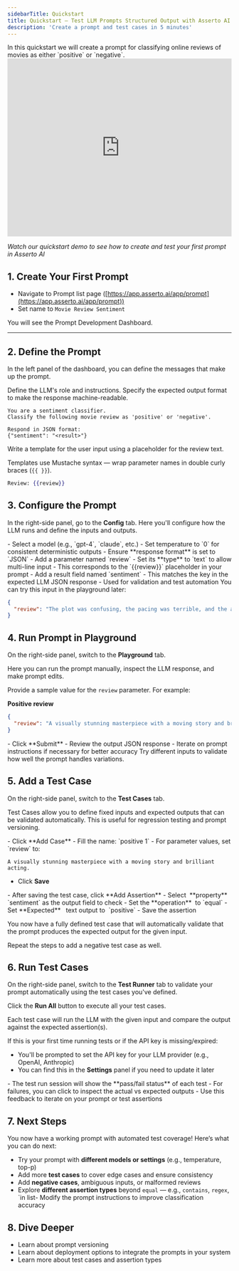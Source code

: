 ```yaml
---
sidebarTitle: Quickstart
title: Quickstart – Test LLM Prompts Structured Output with Asserto AI
description: 'Create a prompt and test cases in 5 minutes'
---
```


<Note>
In this quickstart we will create a prompt for classifying online reviews of movies as either `positive` or `negative`.
</Note>


<iframe 
  width="100%" 
  height="400" 
  src="https://www.youtube.com/embed/_zn_GbCclss" 
  title="Asserto AI Quickstart Demo" 
  frameborder="0" 
  allow="accelerometer; autoplay; clipboard-write; encrypted-media; gyroscope; picture-in-picture" 
  allowfullscreen
></iframe>

  *Watch our quickstart demo to see how to create and test your first prompt in Asserto AI*



## 1. Create Your First Prompt

- Navigate to Prompt list page ([https://app.asserto.ai/app/prompt](https://app.asserto.ai/app/prompt))
- Set name to `Movie Review Sentiment`

You will see the Prompt Development Dashboard.

---

## 2. Define the Prompt

In the left panel of the dashboard, you can define the messages that make up the prompt.

<Steps>
<Step title="`system` message">
Define the LLM's role and instructions. Specify the expected output format to make the response machine-readable.

```plaintext
You are a sentiment classifier.
Classify the following movie review as 'positive' or 'negative'.

Respond in JSON format:
{"sentiment": "<result>"}
```
</Step>

<Step title="`user` message">

Write a template for the user input using a placeholder for the review text.

Templates use Mustache syntax — wrap parameter names in double curly braces (`{{ }}`).

```mustache
Review: {{review}}
```
</Step>
</Steps>


## 3. Configure the Prompt

In the right-side panel, go to the **Config** tab. Here you'll configure how the LLM runs and define the inputs and outputs.

<Steps>
<Step title="Model Configuration">
- Select a model (e.g., `gpt-4`, `claude`, etc.)
- Set temperature to `0` for consistent deterministic outputs
- Ensure **response format** is set to `JSON`
</Step>

<Step title="Define Prompt Parameters">
- Add a parameter named `review`
- Set its **type** to `text` to allow multi-line input
- This corresponds to the `{{review}}` placeholder in your prompt
</Step>

<Step title="Define the Output Schema">
- Add a result field named `sentiment`
- This matches the key in the expected LLM JSON response
- Used for validation and test automation
</Step>

<Step title="Try a Negative Input">
You can try this input in the playground later:

```json
{
  "review": "The plot was confusing, the pacing was terrible, and the acting was wooden."
}
```
</Step>
</Steps>


## 4. Run Prompt in Playground

On the right-side panel, switch to the **Playground** tab.

Here you can run the prompt manually, inspect the LLM response, and make prompt edits.

<Steps>
<Step title="Add Sample Input">

Provide a sample value for the `review` parameter. For example:

**Positive review**

```json
{
  "review": "A visually stunning masterpiece with a moving story and brilliant acting."
}
```
</Step>

<Step title="Run and Inspect">
- Click **Submit**
- Review the output JSON response
- Iterate on prompt instructions if necessary for better accuracy
</Step>

<Step title="Repeat with Another Input">
Try different inputs to validate how well the prompt handles variations.
</Step>
</Steps>


## 5. Add a Test Case

On the right-side panel, switch to the **Test Cases** tab.

Test Cases allow you to define fixed inputs and expected outputs that can be validated automatically. This is useful for regression testing and prompt versioning.

<Steps>
<Step title="Add Test Case">
- Click **Add Case**
- Fill the name: `positive 1`
- For parameter values, set `review` to:

```text
A visually stunning masterpiece with a moving story and brilliant acting.
```

- Click **Save**
</Step>

<Step title="Add Assertion">
- After saving the test case, click **Add Assertion**
- Select  **property**   `sentiment` as the output field to check
- Set the **operation**  to `equal`
- Set **Expected**   text output to  `positive`
- Save the assertion

You now have a fully defined test case that will automatically validate that the prompt produces the expected output for the given input.

Repeat the steps to add a negative test case as well.
</Step>
</Steps>


## 6. Run Test Cases

On the right-side panel, switch to the **Test Runner** tab to validate your prompt automatically using the test cases you've defined.

<Steps>
<Step title="Run All Tests">

Click the **Run All** button to execute all your test cases.

Each test case will run the LLM with the given input and compare the output against the expected assertion(s).
</Step>

<Step title="Set API Key (if required)">
If this is your first time running tests or if the API key is missing/expired:

- You'll be prompted to set the API key for your LLM provider (e.g., OpenAI, Anthropic)
- You can find this in the **Settings** panel if you need to update it later
</Step>

<Step title="Review Results">
- The test run session will show the **pass/fail status** of each test
- For failures, you can click to inspect the actual vs expected outputs
- Use this feedback to iterate on your prompt or test assertions
</Step>
</Steps>


## 7. Next Steps

You now have a working prompt with automated test coverage! Here’s what you can do next:

- Try your prompt with **different models or settings** (e.g., temperature, top-p)
- Add more **test cases** to cover edge cases and ensure consistency
- Add **negative cases**, ambiguous inputs, or malformed reviews
- Explore **different assertion types** beyond `equal` — e.g., `contains`, `regex`, `in list- Modify the prompt instructions to improve classification accuracy


## 8. Dive Deeper

- Learn about prompt versioning
- Learn about deployment options to integrate the prompts in your system
- Learn more about test cases and assertion types
